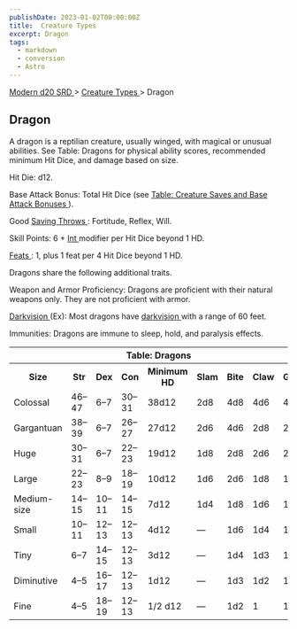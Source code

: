 ```yaml
---
publishDate: 2023-01-02T00:00:00Z
title:  Creature Types 
excerpt: Dragon
tags:
  - markdown
  - conversion
  - Astro
---
```


[ Modern d20 SRD ](/#modernD20) > [ Creature Types ](modern-d20-srd-creature-types-index) > Dragon

##  Dragon

A dragon is a reptilian creature, usually winged, with magical or unusual
abilities. See Table: Dragons for physical ability scores, recommended minimum
Hit Dice, and damage based on size.

Hit Die: d12.

Base Attack Bonus: Total Hit Dice (see [ Table: Creature Saves and Base Attack Bonuses ](modern-d20-srd-creature-types-index) ).

Good [ Saving Throws ](modern-d20-srd-basics-saving-throws) : Fortitude,
Reflex, Will.

Skill Points: 6 + [ Int ](modern-d20-srd-basics-ability-scores) modifier per
Hit Dice beyond 1 HD.

[ Feats ](modern-d20-srd-feats-index) : 1, plus 1 feat per 4 Hit Dice beyond 1
HD.

Dragons share the following additional traits.

Weapon and Armor Proficiency: Dragons are proficient with their natural
weapons only. They are not proficient with armor.

[ Darkvision ](modern-d20-srd-special-abilities-darkvision) (Ex): Most dragons
have [ darkvision ](modern-d20-srd-special-abilities-darkvision) with a range
of 60 feet.

Immunities: Dragons are immune to sleep, hold, and paralysis effects.


<table> <tr> <th colspan="9"> Table: Dragons </th> </tr> <tr> <th> Size </th> <th> Str </th> <th> Dex </th> <th> Con </th> <th> Minimum HD </th> <th> Slam </th> <th> Bite </th> <th> Claw </th> <th> Gore </th> </tr> <tr> <td> Colossal </td> <td> 46–47 </td> <td> 6–7 </td> <td> 30–31 </td> <td> 38d12 </td> <td> 2d8 </td> <td> 4d8 </td> <td> 4d6 </td> <td> 4d6 </td> </tr> <tr class="shaded"> <td> Gargantuan </td> <td> 38–39 </td> <td> 6–7 </td> <td> 26–27 </td> <td> 27d12 </td> <td> 2d6 </td> <td> 4d6 </td> <td> 2d8 </td> <td> 2d8 </td> </tr> <tr> <td> Huge </td> <td> 30–31 </td> <td> 6–7 </td> <td> 22–23 </td> <td> 19d12 </td> <td> 1d8 </td> <td> 2d8 </td> <td> 2d6 </td> <td> 2d6 </td> </tr> <tr class="shaded"> <td> Large </td> <td> 22–23 </td> <td> 8–9 </td> <td> 18–19 </td> <td> 10d12 </td> <td> 1d6 </td> <td> 2d6 </td> <td> 1d8 </td> <td> 1d8 </td> </tr> <tr> <td> Medium-size </td> <td> 14–15 </td> <td> 10–11 </td> <td> 14–15 </td> <td> 7d12 </td> <td> 1d4 </td> <td> 1d8 </td> <td> 1d6 </td> <td> 1d6 </td> </tr> <tr class="shaded"> <td> Small </td> <td> 10–11 </td> <td> 12–13 </td> <td> 12–13 </td> <td> 4d12 </td> <td> — </td> <td> 1d6 </td> <td> 1d4 </td> <td> 1d4 </td> </tr> <tr> <td> Tiny </td> <td> 6–7 </td> <td> 14–15 </td> <td> 12–13 </td> <td> 3d12 </td> <td> — </td> <td> 1d4 </td> <td> 1d3 </td> <td> 1d3 </td> </tr> <tr class="shaded"> <td> Diminutive </td> <td> 4–5 </td> <td> 16–17 </td> <td> 12–13 </td> <td> 1d12 </td> <td> — </td> <td> 1d3 </td> <td> 1d2 </td> <td> 1d2 </td> </tr> <tr> <td> Fine </td> <td> 4–5 </td> <td> 18–19 </td> <td> 12–13 </td> <td> 1/2 d12 </td> <td> — </td> <td> 1d2 </td> <td> 1 </td> <td> 1 </td> </tr> </table>



